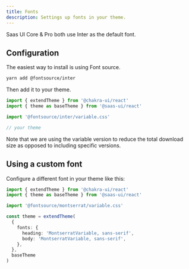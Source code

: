 ```yaml
---
title: Fonts
description: Settings up fonts in your theme.
---
```


Saas UI Core &amp; Pro both use Inter as the default font.

## Configuration

The easiest way to install is using Font source.

```bash
yarn add @fontsource/inter
```

Then add it to your theme.

```ts
import { extendTheme } from '@chakra-ui/react'
import { theme as baseTheme } from '@saas-ui/react'

import '@fontsource/inter/variable.css'

// your theme
```

<Info>
  Note that we are using the variable version to reduce the total download size
  as opposed to including specific versions.
</Info>

## Using a custom font

Configure a different font in your theme like this:

```ts
import { extendTheme } from '@chakra-ui/react'
import { theme as baseTheme } from '@saas-ui/react'

import '@fontsource/montserrat/variable.css'

const theme = extendTheme(
  {
    fonts: {
      heading: 'MontserratVariable, sans-serif',
      body: 'MontserratVariable, sans-serif',
    },
  },
  baseTheme
)
```
